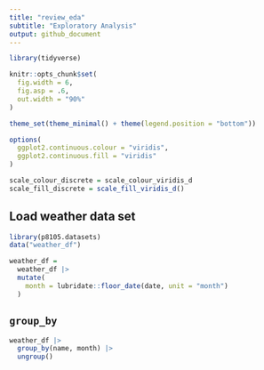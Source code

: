 ```yaml
---
title: "review_eda"
subtitle: "Exploratory Analysis"
output: github_document
---
```



```r
library(tidyverse)

knitr::opts_chunk$set(
  fig.width = 6,
  fig.asp = .6,
  out.width = "90%"
)

theme_set(theme_minimal() + theme(legend.position = "bottom"))

options(
  ggplot2.continuous.colour = "viridis",
  ggplot2.continuous.fill = "viridis"
)

scale_colour_discrete = scale_colour_viridis_d
scale_fill_discrete = scale_fill_viridis_d()

```

## Load weather data set

```r
library(p8105.datasets)
data("weather_df")

weather_df = 
  weather_df |> 
  mutate(
    month = lubridate::floor_date(date, unit = "month")
  )
```


## `group_by`

```r
weather_df |> 
  group_by(name, month) |> 
  ungroup()

```

















